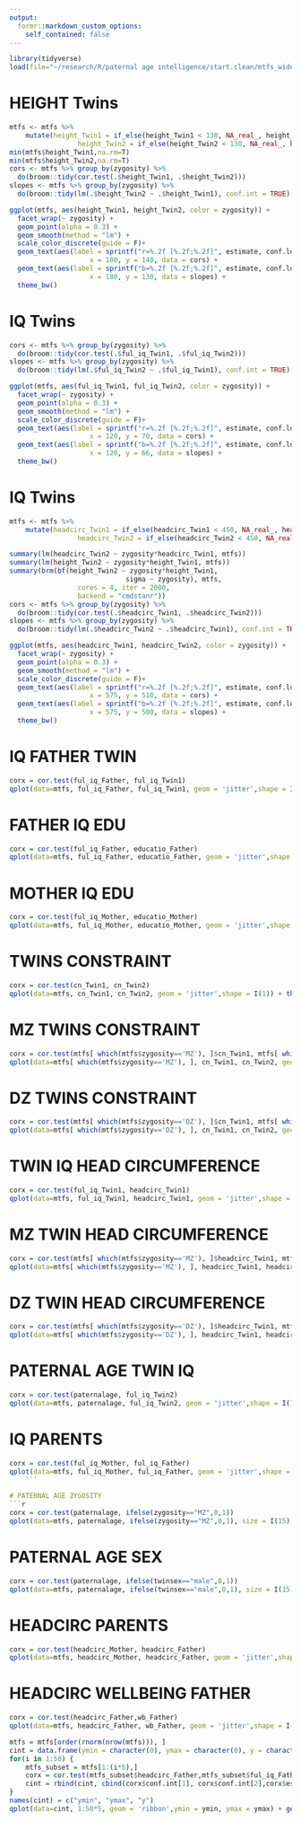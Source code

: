 ```yaml
---
output: 
  formr::markdown_custom_options:
    self_contained: false
---
```


```r
library(tidyverse)
load(file="~/research/R/paternal age intelligence/start.clean/mtfs_wide.rdata")
```


# HEIGHT Twins

```r
mtfs <- mtfs %>% 
	mutate(height_Twin1 = if_else(height_Twin1 < 130, NA_real_, height_Twin1),
				 height_Twin2 = if_else(height_Twin2 < 130, NA_real_, height_Twin2))
min(mtfs$height_Twin1,na.rm=T)
min(mtfs$height_Twin2,na.rm=T)
cors <- mtfs %>% group_by(zygosity) %>%
  do(broom::tidy(cor.test(.$height_Twin1, .$height_Twin2)))
slopes <- mtfs %>% group_by(zygosity) %>%
  do(broom::tidy(lm(.$height_Twin2 ~ .$height_Twin1), conf.int = TRUE)[2,])

ggplot(mtfs, aes(height_Twin1, height_Twin2, color = zygosity)) +
  facet_wrap(~ zygosity) +
  geom_point(alpha = 0.3) +
  geom_smooth(method = "lm") +
  scale_color_discrete(guide = F)+
  geom_text(aes(label = sprintf("r=%.2f [%.2f;%.2f]", estimate, conf.low, conf.high)), 
  					x = 180, y = 140, data = cors) +
  geom_text(aes(label = sprintf("b=%.2f [%.2f;%.2f]", estimate, conf.low, conf.high)), 
  					x = 180, y = 130, data = slopes) +
  theme_bw()
```

# IQ Twins

```r
cors <- mtfs %>% group_by(zygosity) %>%
  do(broom::tidy(cor.test(.$ful_iq_Twin1, .$ful_iq_Twin2)))
slopes <- mtfs %>% group_by(zygosity) %>%
  do(broom::tidy(lm(.$ful_iq_Twin2 ~ .$ful_iq_Twin1), conf.int = TRUE)[2,])

ggplot(mtfs, aes(ful_iq_Twin1, ful_iq_Twin2, color = zygosity)) +
  facet_wrap(~ zygosity) +
  geom_point(alpha = 0.3) +
  geom_smooth(method = "lm") +
  scale_color_discrete(guide = F)+
  geom_text(aes(label = sprintf("r=%.2f [%.2f;%.2f]", estimate, conf.low, conf.high)), 
  					x = 120, y = 70, data = cors) +
  geom_text(aes(label = sprintf("b=%.2f [%.2f;%.2f]", estimate, conf.low, conf.high)), 
  					x = 120, y = 66, data = slopes) +
  theme_bw()
```

# IQ Twins

```r
mtfs <- mtfs %>% 
	mutate(headcirc_Twin1 = if_else(headcirc_Twin1 < 450, NA_real_, headcirc_Twin1),
				 headcirc_Twin2 = if_else(headcirc_Twin2 < 450, NA_real_, headcirc_Twin2))

summary(lm(headcirc_Twin2 ~ zygosity*headcirc_Twin1, mtfs))
summary(lm(height_Twin2 ~ zygosity*height_Twin1, mtfs))
summary(brm(bf(height_Twin2 ~ zygosity*height_Twin1,
							 sigma ~ zygosity), mtfs,
                 cores = 4, iter = 2000, 
                 backend = "cmdstanr"))
cors <- mtfs %>% group_by(zygosity) %>%
  do(broom::tidy(cor.test(.$headcirc_Twin1, .$headcirc_Twin2)))
slopes <- mtfs %>% group_by(zygosity) %>%
  do(broom::tidy(lm(.$headcirc_Twin2 ~ .$headcirc_Twin1), conf.int = TRUE)[2,])

ggplot(mtfs, aes(headcirc_Twin1, headcirc_Twin2, color = zygosity)) +
  facet_wrap(~ zygosity) +
  geom_point(alpha = 0.3) +
  geom_smooth(method = "lm") +
  scale_color_discrete(guide = F)+
  geom_text(aes(label = sprintf("r=%.2f [%.2f;%.2f]", estimate, conf.low, conf.high)), 
  					x = 575, y = 510, data = cors) +
  geom_text(aes(label = sprintf("b=%.2f [%.2f;%.2f]", estimate, conf.low, conf.high)), 
  					x = 575, y = 500, data = slopes) +
  theme_bw()
```

# IQ FATHER TWIN
```r
corx = cor.test(ful_iq_Father, ful_iq_Twin1)
qplot(data=mtfs, ful_iq_Father, ful_iq_Twin1, geom = 'jitter',shape = I(1)) + theme_minimal(base_size=20) + geom_smooth(method = "lm") + xlab("IQ Vater") + ylab("IQ Zwilling 1") + ggtitle(paste("Korrelation", round(corx$estimate,2),"aufgeklärte Varianz",round(corx$estimate^2,2))) + coord_equal(xlim = c(70,150),  ylim= c(70,150))
```

# FATHER IQ EDU
```r
corx = cor.test(ful_iq_Father, educatio_Father)
qplot(data=mtfs, ful_iq_Father, educatio_Father, geom = 'jitter',shape = I(1)) + theme_minimal(base_size=20) + geom_smooth(method = "lm") + xlab("IQ Vater") + ylab("Jahre Bildung Vater") + ggtitle(paste("Korrelation", round(corx$estimate,2),"aufgeklärte Varianz",round(corx$estimate^2,2))) + coord_equal()
```

# MOTHER IQ EDU
```r
corx = cor.test(ful_iq_Mother, educatio_Mother)
qplot(data=mtfs, ful_iq_Mother, educatio_Mother, geom = 'jitter',shape = I(1)) + theme_minimal(base_size=20) + geom_smooth(method = "lm") + xlab("IQ Vater") + ylab("Jahre Bildung Vater") + ggtitle(paste("Korrelation", round(corx$estimate,2),"aufgeklärte Varianz",round(corx$estimate^2,2))) + coord_equal()
```

# TWINS CONSTRAINT
```r
corx = cor.test(cn_Twin1, cn_Twin2)
qplot(data=mtfs, cn_Twin1, cn_Twin2, geom = 'jitter',shape = I(1)) + theme_minimal(base_size=20) + geom_smooth(method = "lm") + xlab("Beherrschung Zwilling 1") + ylab("Beherrschung Zwilling 1") + ggtitle(paste("Korrelation", round(corx$estimate,2),"aufgeklärte Varianz",round(corx$estimate^2,2))) + coord_equal(xlim = c(80,200), ylim = c(80,200))
```


# MZ TWINS CONSTRAINT
```r
corx = cor.test(mtfs[ which(mtfs$zygosity=='MZ'), ]$cn_Twin1, mtfs[ which(mtfs$zygosity=='MZ'), ]$cn_Twin2)
qplot(data=mtfs[ which(mtfs$zygosity=='MZ'), ], cn_Twin1, cn_Twin2, geom = 'jitter',shape = I(1)) + theme_minimal(base_size=20) + geom_smooth(method = "lm") + xlab("Beherrschung eineiiger Zwilling 1") + ylab("Beherrschung eineiiger Zwilling 1") + ggtitle(paste("Korrelation", round(corx$estimate,2),"aufgeklärte Varianz",round(corx$estimate^2,2)))+ coord_equal(xlim = c(80,200), ylim = c(80,200))
```

# DZ TWINS CONSTRAINT
```r
corx = cor.test(mtfs[ which(mtfs$zygosity=='DZ'), ]$cn_Twin1, mtfs[ which(mtfs$zygosity=='DZ'), ]$cn_Twin2)
qplot(data=mtfs[ which(mtfs$zygosity=='DZ'), ], cn_Twin1, cn_Twin2, geom = 'jitter',shape = I(1)) + theme_minimal(base_size=20) + geom_smooth(method = "lm") + xlab("Beherrschung zweieiiger Zwilling 1") + ylab("Beherrschung zweieiiger Zwilling 1") + ggtitle(paste("Korrelation", round(corx$estimate,2),"aufgeklärte Varianz",round(corx$estimate^2,2)))+ coord_equal(xlim = c(80,200), ylim = c(80,200))
```


# TWIN IQ HEAD CIRCUMFERENCE
```r
corx = cor.test(ful_iq_Twin1, headcirc_Twin1)
qplot(data=mtfs, ful_iq_Twin1, headcirc_Twin1, geom = 'jitter',shape = I(1)) + theme_minimal(base_size=20) + geom_smooth(method = "lm") + xlab("IQ Zwilling 1") + ylab("Kopfumfang Zwilling 1") + ggtitle(paste("Korrelation", round(corx$estimate,2),"aufgeklärte Varianz",round(corx$estimate^2,2))) + ylim(470,620) + coord_equal()
```

# MZ TWIN HEAD CIRCUMFERENCE
```r
corx = cor.test(mtfs[ which(mtfs$zygosity=='MZ'), ]$headcirc_Twin1, mtfs[ which(mtfs$zygosity=='MZ'), ]$headcirc_Twin2)
qplot(data=mtfs[ which(mtfs$zygosity=='MZ'), ], headcirc_Twin1, headcirc_Twin2, geom = 'jitter',shape = I(1)) + theme_minimal(base_size=20) + geom_smooth(method = "lm") + xlab("Kopfumfang eineiiger Zwilling 1") + ylab("Kopfumfang eineiiger Zwilling 2") + ggtitle(paste("Korrelation", round(corx$estimate,2),"aufgeklärte Varianz",round(corx$estimate^2,3))) + coord_equal(xlim = c(500,620), ylim = c(500,620))
```

# DZ TWIN HEAD CIRCUMFERENCE
```r
corx = cor.test(mtfs[ which(mtfs$zygosity=='DZ'), ]$headcirc_Twin1, mtfs[ which(mtfs$zygosity=='DZ'), ]$headcirc_Twin2)
qplot(data=mtfs[ which(mtfs$zygosity=='DZ'), ], headcirc_Twin1, headcirc_Twin2, geom = 'jitter',shape = I(1)) + theme_minimal(base_size=20) + geom_smooth(method = "lm") + xlab("Kopfumfang zweieiiger Zwilling 1") + ylab("Kopfumfang zweieiiger Zwilling 2") + ggtitle(paste("Korrelation", round(corx$estimate,2),"aufgeklärte Varianz",round(corx$estimate^2,3))) + coord_equal(xlim = c(500,620), ylim = c(500,620))
```


# PATERNAL AGE TWIN IQ
```r
corx = cor.test(paternalage, ful_iq_Twin2)
qplot(data=mtfs, paternalage, ful_iq_Twin2, geom = 'jitter',shape = I(1)) + theme_minimal(base_size=20) + geom_smooth(method = "lm") + xlab("Alter des Vaters bei der Geburt") + ylab("IQ Zwilling 2") + ggtitle(paste("Korrelation", round(corx$estimate,2),"aufgeklärte Varianz",round(corx$estimate^2,3))) + coord_equal()
```

# IQ PARENTS
```r
corx = cor.test(ful_iq_Mother, ful_iq_Father)
qplot(data=mtfs, ful_iq_Mother, ful_iq_Father, geom = 'jitter',shape = I(1)) + theme_minimal(base_size=20) + geom_smooth(method = "lm") + xlab("IQ Mutter") + ylab("IQ Vater")+ ggtitle(paste("Korrelation", round(corx$estimate,2),"aufgeklärte Varianz",round(corx$estimate^2,2))) + coord_equal(xlim = c(70,150), ylim = c(70,150))
	```

# PATERNAL AGE ZYGOSITY
```r
corx = cor.test(paternalage, ifelse(zygosity=="MZ",0,1))
qplot(data=mtfs, paternalage, ifelse(zygosity=="MZ",0,1), size = I(15), shape = I(1), alpha = I(0.2)) + theme_minimal(base_size=20) + geom_smooth(method = "lm", size = 0.8) + xlab("Alter des Vaters bei der Geburt") + ylab("Zweieiig") + ggtitle(paste("Korrelation", round(corx$estimate,2),"aufgeklärte Varianz",round(corx$estimate^2,3))) + scale_y_continuous(breaks=c(0,1), labels = c("Nein","Ja")) + coord_equal()
```

# PATERNAL AGE SEX
```r
corx = cor.test(paternalage, ifelse(twinsex=="male",0,1))
qplot(data=mtfs, paternalage, ifelse(twinsex=="male",0,1), size = I(15), shape = I(1), alpha = I(0.2)) + theme_minimal(base_size=20) + geom_smooth(method = "lm", size = 0.8) + xlab("Alter des Vaters bei der Geburt") + ylab("Geschlecht") + ggtitle(paste("Korrelation", round(corx$estimate,2),"aufgeklärte Varianz",round(corx$estimate^2,3))) + scale_y_continuous(breaks=c(0,1), labels = c("Männlich","Weiblich")) + coord_equal()
```


# HEADCIRC PARENTS
```r
corx = cor.test(headcirc_Mother, headcirc_Father)
qplot(data=mtfs, headcirc_Mother, headcirc_Father, geom = 'jitter',shape = I(1)) + theme_minimal(base_size=20) + geom_smooth(method = "lm") + xlab("Kopfumfang Mutter") + ylab("Kopfumfang Vater")+ ggtitle(paste("Korrelation", round(corx$estimate,2),"aufgeklärte Varianz",round(corx$estimate^2,3))) + xlim(470,640) + coord_equal()
```

# HEADCIRC WELLBEING FATHER
```r
corx = cor.test(headcirc_Father,wb_Father)
qplot(data=mtfs, headcirc_Father, wb_Father, geom = 'jitter',shape = I(1)) + theme_minimal(base_size=20) + geom_smooth(method = "lm") + xlab("Kopfumfang Vater") + ylab("Wohlbefinden Vater")+ ggtitle(paste("Korrelation", round(corx$estimate,2),"aufgeklärte Varianz",round(corx$estimate^2,3))) + coord_equal()
```

```r
mtfs = mtfs[order(rnorm(nrow(mtfs))), ]
cint = data.frame(ymin = character(0), ymax = character(0), y = character(0))
for(i in 1:50) {
	mtfs_subset = mtfs[1:(i*5),]
	corx = cor.test(mtfs_subset$headcirc_Father,mtfs_subset$ful_iq_Father)
	cint = rbind(cint, cbind(corx$conf.int[1], corx$conf.int[2],corx$estimate))
}
names(cint) = c("ymin", "ymax", "y")
qplot(data=cint, 1:50*5, geom = 'ribbon',ymin = ymin, ymax = ymax) + geom_line(aes(y=y),colour = I("gray")) + xlab("Cases") + ylab("Correlation with 95% CI") + coord_equal()

```
